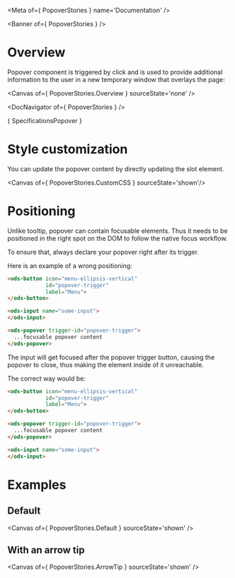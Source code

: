 
<Meta of={ PopoverStories } name='Documentation' />

<Banner of={ PopoverStories } />

# Overview

Popover component is triggered by click and is used to provide additional information to the user in a new temporary window that overlays the page:

<Canvas of={ PopoverStories.Overview } sourceState='none' />

<DocNavigator of={ PopoverStories } />

<Markdown>{ SpecificationsPopover }</Markdown>

# Style customization

You can update the popover content by directly updating the slot element.

<Canvas of={ PopoverStories.CustomCSS } sourceState='shown'/>

# Positioning

Unlike tooltip, popover can contain focusable elements.
Thus it needs to be positioned in the right spot on the DOM to follow the native focus workflow.

To ensure that, always declare your popover right after its trigger.

Here is an example of a wrong positioning:

```html
<ods-button icon="menu-ellipsis-vertical"
            id="popover-trigger"
            label="Menu">
</ods-button>

<ods-input name="some-input">
</ods-input>

<ods-popover trigger-id="popover-trigger">
  ...focusable popover content
</ods-popover>
```

The input will get focused after the popover trigger button, causing the popover to close, thus making the element inside of it unreachable.

The correct way would be:

```html
<ods-button icon="menu-ellipsis-vertical"
            id="popover-trigger"
            label="Menu">
</ods-button>

<ods-popover trigger-id="popover-trigger">
  ...focusable popover content
</ods-popover>

<ods-input name="some-input">
</ods-input>
```

# Examples

## Default

<Canvas of={ PopoverStories.Default } sourceState='shown' />

## With an arrow tip

<Canvas of={ PopoverStories.ArrowTip } sourceState='shown' />
